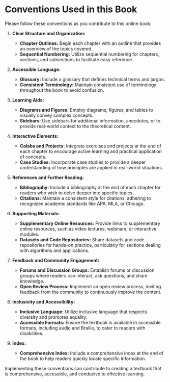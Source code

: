 # Conventions Used in this Book

Please follow these conventions as you contribute to this online book:

1. **Clear Structure and Organization:**

    - **Chapter Outlines:** Begin each chapter with an outline that provides an
      overview of the topics covered.
    - **Sequential Numbering:** Utilize sequential numbering for chapters,
      sections, and subsections to facilitate easy reference.

2. **Accessible Language:**

    - **Glossary:** Include a glossary that defines technical terms and jargon.
    - **Consistent Terminology:** Maintain consistent use of terminology
      throughout the book to avoid confusion.

3. **Learning Aids:**

    - **Diagrams and Figures:** Employ diagrams, figures, and tables to visually
      convey complex concepts.
    - **Sidebars:** Use sidebars for additional information, anecdotes, or to
      provide real-world context to the theoretical content.

4. **Interactive Elements:**

    - **Colabs and Projects:** Integrate exercises and projects at the end of
      each chapter to encourage active learning and practical application of
      concepts.
    - **Case Studies:** Incorporate case studies to provide a deeper
      understanding of how principles are applied in real-world situations.

5. **References and Further Reading:**

    - **Bibliography:** Include a bibliography at the end of each chapter for
      readers who wish to delve deeper into specific topics.
    - **Citations:** Maintain a consistent style for citations, adhering to
      recognized academic standards like APA, MLA, or Chicago.

6. **Supporting Materials:**

    - **Supplementary Online Resources:** Provide links to supplementary online
      resources, such as video lectures, webinars, or interactive modules.
    - **Datasets and Code Repositories:** Share datasets and code repositories
      for hands-on practice, particularly for sections dealing with algorithms
      and applications.

7. **Feedback and Community Engagement:**

    - **Forums and Discussion Groups:** Establish forums or discussion groups
      where readers can interact, ask questions, and share knowledge.
    - **Open Review Process:** Implement an open review process, inviting
      feedback from the community to continuously improve the content.

8. **Inclusivity and Accessibility:**

    - **Inclusive Language:** Utilize inclusive language that respects diversity
      and promotes equality.
    - **Accessible Formats:** Ensure the textbook is available in accessible
      formats, including audio and Braille, to cater to readers with
      disabilities.

9. **Index:**
    - **Comprehensive Index:** Include a comprehensive index at the end of the
      book to help readers quickly locate specific information.

Implementing these conventions can contribute to creating a textbook that is
comprehensive, accessible, and conducive to effective learning.
